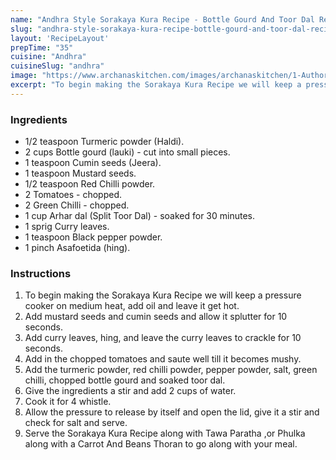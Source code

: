 ---
name: "Andhra Style Sorakaya Kura Recipe - Bottle Gourd And Toor Dal Recipe"
slug: "andhra-style-sorakaya-kura-recipe-bottle-gourd-and-toor-dal-recipe"
layout: 'RecipeLayout'
prepTime: "35"
cuisine: "Andhra"
cuisineSlug: "andhra"
image: "https://www.archanaskitchen.com/images/archanaskitchen/1-Author/sibyl_sunitha/Andhra_Style_Sorakaya_Kura_Recipe_Bottle_gourd_and_Toor_Dal_Recipe.jpg"
excerpt: "To begin making the Sorakaya Kura Recipe we will keep a pressure cooker on medium heat, add oil and leave it get hot"
---

### Ingredients

- 1/2 teaspoon Turmeric powder (Haldi).
- 2 cups Bottle gourd (lauki) - cut into small pieces.
- 1 teaspoon Cumin seeds (Jeera).
- 1 teaspoon Mustard seeds.
- 1/2 teaspoon Red Chilli powder.
- 2 Tomatoes - chopped.
- 2 Green Chilli - chopped.
- 1 cup Arhar dal (Split Toor Dal) - soaked for 30 minutes.
- 1 sprig Curry leaves.
- 1 teaspoon Black pepper powder.
- 1 pinch Asafoetida (hing).

### Instructions

1. To begin making the Sorakaya Kura Recipe we will keep a pressure cooker on medium heat, add oil and leave it get hot.
1. Add mustard seeds and cumin seeds and allow it splutter for 10 seconds.
1. Add curry leaves, hing, and leave the curry leaves to crackle for 10 seconds.
1. Add in the chopped tomatoes and saute well till it becomes mushy.
1. Add the turmeric powder, red chilli powder, pepper powder, salt, green chilli, chopped bottle gourd and soaked toor dal.
1. Give the ingredients a stir and add 2 cups of water.
1. Cook it for 4 whistle.
1. Allow the pressure to release by itself and open the lid, give it a stir and check for salt and serve.
1. Serve the Sorakaya Kura Recipe along with Tawa Paratha ,or Phulka along with a Carrot And Beans Thoran to go along with your meal.
